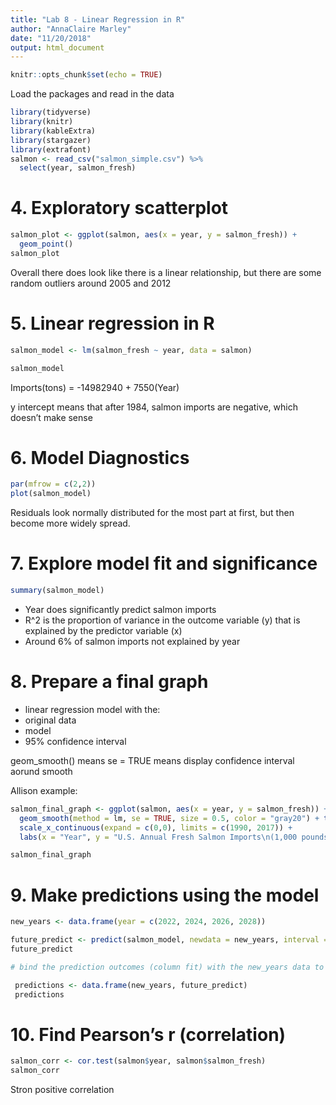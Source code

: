 ```yaml
---
title: "Lab 8 - Linear Regression in R"
author: "AnnaClaire Marley"
date: "11/20/2018"
output: html_document
---
```


```r
knitr::opts_chunk$set(echo = TRUE)
```

Load the packages and read in the data
```r

library(tidyverse)
library(knitr)
library(kableExtra)
library(stargazer)
library(extrafont)
salmon <- read_csv("salmon_simple.csv") %>% 
  select(year, salmon_fresh)

```

# 4. Exploratory scatterplot

```r
salmon_plot <- ggplot(salmon, aes(x = year, y = salmon_fresh)) +
  geom_point()
salmon_plot
```
Overall there does look like there is a linear relationship, but there are some random outliers around 2005 and 2012


# 5. Linear regression in R

```r

salmon_model <- lm(salmon_fresh ~ year, data = salmon)

salmon_model

```

Imports(tons) = -14982940 + 7550(Year)

y intercept means that after 1984, salmon imports are negative, which doesn't make sense


# 6. Model Diagnostics

```r
par(mfrow = c(2,2))
plot(salmon_model)
```
Residuals look normally distributed for the most part at first, but then become more widely spread.


# 7. Explore model fit and significance 

```r

summary(salmon_model)

```

- Year does significantly predict salmon imports
- R^2 is the proportion of variance in the outcome variable (y) that is explained by the predictor variable (x)
- Around 6% of salmon imports not explained by year


# 8. Prepare a final graph  

- linear regression model with the:
- original data
- model
- 95% confidence interval 

geom_smooth() means
se = TRUE means display confidence interval aorund smooth

Allison example:

```r
salmon_final_graph <- ggplot(salmon, aes(x = year, y = salmon_fresh)) + geom_point() +
  geom_smooth(method = lm, se = TRUE, size = 0.5, color = "gray20") + theme_bw() +
  scale_x_continuous(expand = c(0,0), limits = c(1990, 2017)) +
  labs(x = "Year", y = "U.S. Annual Fresh Salmon Imports\n(1,000 pounds)")

salmon_final_graph
```

# 9. Make predictions using the model

```r

new_years <- data.frame(year = c(2022, 2024, 2026, 2028))

future_predict <- predict(salmon_model, newdata = new_years, interval = "confidence") 
future_predict

# bind the prediction outcomes (column fit) with the new_years data to actually create a useful table of predicted imports and upper and lower CI

 predictions <- data.frame(new_years, future_predict) 
 predictions

```

# 10. Find Pearson's r (correlation)

```r

salmon_corr <- cor.test(salmon$year, salmon$salmon_fresh)
salmon_corr

```
Stron positive correlation

























